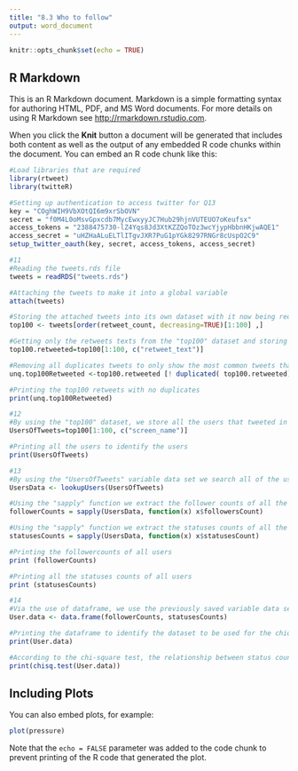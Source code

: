 ```yaml
---
title: "8.3 Who to follow"
output: word_document
---
```


```r
knitr::opts_chunk$set(echo = TRUE)
```

## R Markdown

This is an R Markdown document. Markdown is a simple formatting syntax for authoring HTML, PDF, and MS Word documents. For more details on using R Markdown see <http://rmarkdown.rstudio.com>.

When you click the **Knit** button a document will be generated that includes both content as well as the output of any embedded R code chunks within the document. You can embed an R code chunk like this:

```r
#Load libraries that are required
library(rtweet)
library(twitteR)

#Setting up authentication to access twitter for Q13
key = "COghWIH9VbXOtQI6m9xrSbOVN"
secret = "f0M4L0oMsvGpxcdb7MycEwxyyJC7Hub29hjnVUTEUO7oKeufsx"
access_tokens = "2388475730-lZ4Yqs8Jd3XtKZZQoTOz3wcYjypHbbnHKjwAQE1"
access_secret = "uHZHaALuELTlITgvJXR7PuG1pYGk8297RNGr8cUspO2C9"
setup_twitter_oauth(key, secret, access_tokens, access_secret)

#11
#Reading the tweets.rds file
tweets = readRDS("tweets.rds")

#Attaching the tweets to make it into a global variable
attach(tweets)

#Storing the attached tweets into its own dataset with it now being reordered to descending
top100 <- tweets[order(retweet_count, decreasing=TRUE)[1:100] ,] 

#Getting only the retweets texts from the "top100" dataset and storing the retweets into in own variable set.
top100.retweeted=top100[1:100, c("retweet_text")]

#Removing all duplicates tweets to only show the most common tweets that were retweeted
unq.top100Retweeted <-top100.retweeted [! duplicated( top100.retweeted) ]

#Printing the top100 retweets with no duplicates
print(unq.top100Retweeted)

#12
#By using the "top100" dataset, we store all the users that tweeted in the top 100 in a variable set
UsersOfTweets=top100[1:100, c("screen_name")]

#Printing all the users to identify the users
print(UsersOfTweets)

#13
#By using the "UsersOfTweets" variable data set we search all of the users and gather all their data and store it in the variable set "UsersData"
UsersData <- lookupUsers(UsersOfTweets)

#Using the "sapply" function we extract the follower counts of all the users and store it in a variable set "followersCounts"
followerCounts = sapply(UsersData, function(x) x$followersCount)

#Using the "sapply" function we extract the statuses counts of all the users and store it in a variable set "statusesCounts"
statusesCounts = sapply(UsersData, function(x) x$statusesCount)

#Printing the followercounts of all users
print (followerCounts)

#Printing all the statuses counts of all users
print (statusesCounts)

#14
#Via the use of dataframe, we use the previously saved variable data sets and use the chiq.test function to determine the relationship
User.data <- data.frame(followerCounts, statusesCounts)

#Printing the dataframe to identify the dataset to be used for the chiq.test
print(User.data)

#According to the chi-square test, the relationship between status counts and followers counts has no association as the p-value is <0.01, they are independent from each other. In this case we reject the alternative hypothesis
print(chisq.test(User.data))
```

## Including Plots

You can also embed plots, for example:

```r
plot(pressure)
```

Note that the `echo = FALSE` parameter was added to the code chunk to prevent printing of the R code that generated the plot.
